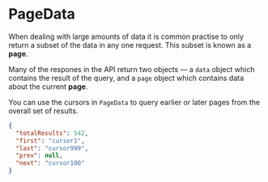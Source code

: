 
# PageData

When dealing with large amounts of data it is common practise to only return a subset of the data in any one request. This subset is known as a **page**.

Many of the respones in the API return two objects — a `data` object which contains the result of the query, and a `page` object which contains data about the current **page**.

You can use the cursors in `PageData` to query earlier or later pages from the overall set of results.

```json
{
  "totalResults": 542,
  "first": "cursor1",
  "last": "cursor999",
  "prev": null,
  "next": "cursor100"
}
```

<PageData />
